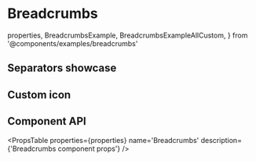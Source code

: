 # Breadcrumbs

  properties,
  BreadcrumbsExample,
  BreadcrumbsExampleAllCustom,
} from '@components/examples/breadcrumbs'

## Separators showcase

<Container variant='column'>
  <BreadcrumbsExample />
  <BreadcrumbsExample separator='dot' />
  <BreadcrumbsExample separator='slash' />
</Container>

## Custom icon

<Container>
  <BreadcrumbsExampleAllCustom />
</Container>

## Component API

<PropsTable
  properties={properties}
  name='Breadcrumbs'
  description={'Breadcrumbs component props'}
/>
